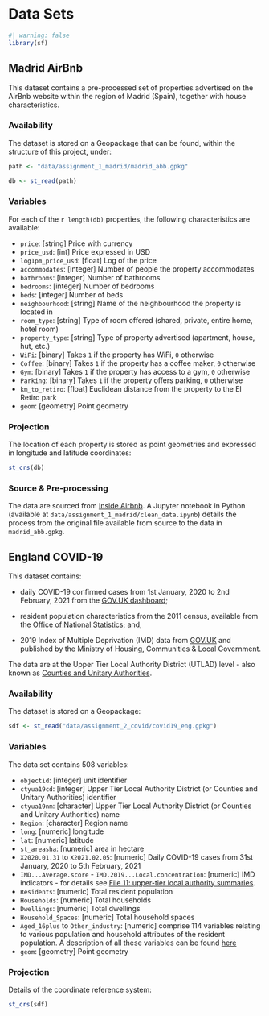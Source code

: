 # Data Sets {#sec-chp11}

```r
#| warning: false
library(sf)
```

## Madrid AirBnb

This dataset contains a pre-processed set of properties advertised on the AirBnb website within the region of Madrid (Spain), together with house characteristics.

### Availability {.unnumbered}

The dataset is stored on a Geopackage that can be found, within the structure of this project, under:

```r
path <- "data/assignment_1_madrid/madrid_abb.gpkg"
```

```r
db <- st_read(path)
```

### Variables {.unnumbered}

For each of the `r length(db)` properties, the following characteristics are available:

-   `price`: \[string\] Price with currency
-   `price_usd`: \[int\] Price expressed in USD
-   `log1pm_price_usd`: \[float\] Log of the price
-   `accommodates`: \[integer\] Number of people the property accommodates
-   `bathrooms`: \[integer\] Number of bathrooms
-   `bedrooms`: \[integer\] Number of bedrooms
-   `beds`: \[integer\] Number of beds
-   `neighbourhood`: \[string\] Name of the neighbourhood the property is located in
-   `room_type`: \[string\] Type of room offered (shared, private, entire home, hotel room)
-   `property_type`: \[string\] Type of property advertised (apartment, house, hut, etc.)
-   `WiFi`: \[binary\] Takes `1` if the property has WiFi, `0` otherwise
-   `Coffee`: \[binary\] Takes `1` if the property has a coffee maker, `0` otherwise
-   `Gym`: \[binary\] Takes `1` if the property has access to a gym, `0` otherwise
-   `Parking`: \[binary\] Takes `1` if the property offers parking, `0` otherwise
-   `km_to_retiro`: \[float\] Euclidean distance from the property to the El Retiro park
-   `geom`: \[geometry\] Point geometry

### Projection {.unnumbered}

The location of each property is stored as point geometries and expressed in longitude and latitude coordinates:

```r
st_crs(db)
```

### Source & Pre-processing {.unnumbered}

The data are sourced from [Inside Airbnb](http://insideairbnb.com/). A Jupyter notebook in Python (available at `data/assignment_1_madrid/clean_data.ipynb`) details the process from the original file available from source to the data in `madrid_abb.gpkg`.

## England COVID-19

This dataset contains:

-   daily COVID-19 confirmed cases from 1st January, 2020 to 2nd February, 2021 from the [GOV.UK dashboard](https://coronavirus.data.gov.uk);

-   resident population characteristics from the 2011 census, available from the [Office of National Statistics](https://www.nomisweb.co.uk/home/census2001.asp); and,

-   2019 Index of Multiple Deprivation (IMD) data from [GOV.UK](https://www.gov.uk/government/statistics/english-indices-of-deprivation-2019) and published by the Ministry of Housing, Communities & Local Government.

The data are at the Upper Tier Local Authority District (UTLAD) level - also known as [Counties and Unitary Authorities](https://geoportal.statistics.gov.uk).

### Availability {.unnumbered}

The dataset is stored on a Geopackage:

```r
sdf <- st_read("data/assignment_2_covid/covid19_eng.gpkg")
```

### Variables {.unnumbered}

The data set contains 508 variables:

-   `objectid`: \[integer\] unit identifier
-   `ctyua19cd`: \[integer\] Upper Tier Local Authority District (or Counties and Unitary Authorities) identifier
-   `ctyua19nm`: \[character\] Upper Tier Local Authority District (or Counties and Unitary Authorities) name
-   `Region`: \[character\] Region name
-   `long`: \[numeric\] longitude
-   `lat`: \[numeric\] latitude
-   `st_areasha`: \[numeric\] area in hectare
-   `X2020.01.31` to `X2021.02.05`: \[numeric\] Daily COVID-19 cases from 31st January, 2020 to 5th February, 2021
-   `IMD...Average.score` - `IMD.2019...Local.concentration`: \[numeric\] IMD indicators - for details see [File 11: upper-tier local authority summaries](https://www.gov.uk/government/statistics/english-indices-of-deprivation-2019).
-   `Residents`: \[numeric\] Total resident population
-   `Households`: \[numeric\] Total households
-   `Dwellings`: \[numeric\] Total dwellings
-   `Household_Spaces`: \[numeric\] Total household spaces
-   `Aged_16plus` to `Other_industry`: \[numeric\] comprise 114 variables relating to various population and household attributes of the resident population. A description of all these variables can be found [here](data/assignment_2_covid/census_vars.csv)
-   `geom`: \[geometry\] Point geometry

### Projection {.unnumbered}

Details of the coordinate reference system:

```r
st_crs(sdf)
```
